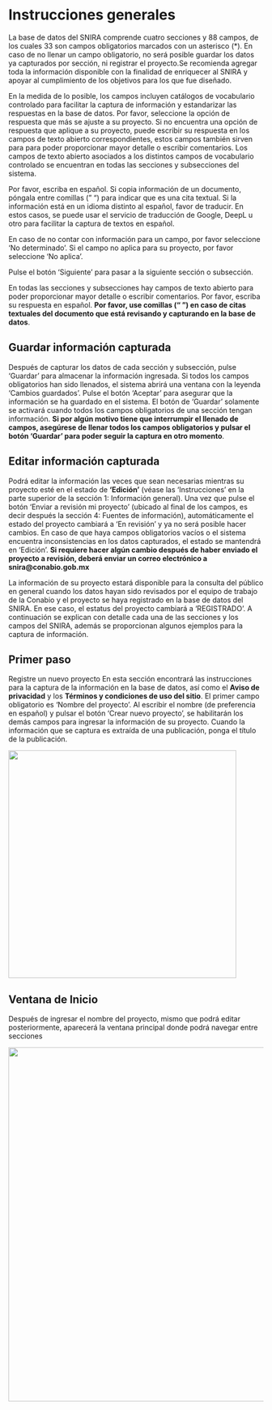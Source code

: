 # Instrucciones generales

La base de datos del SNIRA comprende cuatro secciones y 88 campos, de los cuales 33 son campos obligatorios marcados con un asterisco (*). En caso de no llenar un campo obligatorio, no será posible guardar los datos ya capturados por sección, ni registrar el proyecto.Se recomienda agregar toda la información disponible con la finalidad de enriquecer al SNIRA y apoyar al cumplimiento de los objetivos para los que fue diseñado. 

En la medida de lo posible, los campos incluyen catálogos de vocabulario controlado para facilitar la captura de información y estandarizar las respuestas en la base de datos. Por favor, seleccione la opción de respuesta que más se ajuste a su proyecto.
Si no encuentra una opción de respuesta que aplique a su proyecto, puede escribir su respuesta en los campos de texto abierto correspondientes, estos campos también sirven para para poder proporcionar mayor detalle o escribir comentarios. Los campos de texto abierto asociados a los distintos campos de vocabulario controlado se encuentran en todas las secciones y subsecciones del sistema.

Por favor, escriba en español. Si copia información de un documento, póngala entre comillas (" ") para indicar que es una cita textual. Si la información está en un idioma distinto al español, favor de traducir. En estos casos, se puede usar el servicio de traducción de Google, DeepL u otro para facilitar la captura de textos en español.

En caso de no contar con información para un campo, por favor seleccione ‘No determinado’. Si el campo no aplica para su proyecto, por favor seleccione ‘No aplica’.

Pulse el botón ‘Siguiente’ para pasar a la siguiente sección o subsección. 

En todas las secciones y subsecciones hay campos de texto abierto para poder proporcionar mayor detalle o escribir comentarios. Por favor, escriba su respuesta en español. **Por favor, use comillas (“ ”) en caso de citas textuales del documento que está revisando y capturando en la base de datos**.

## Guardar información capturada
Después de capturar los datos de cada sección y subsección, pulse ‘Guardar’ para almacenar la información ingresada. Si todos los campos obligatorios han sido llenados, el sistema abrirá una ventana con la leyenda 'Cambios guardados'. Pulse el botón ‘Aceptar’ para asegurar que la información se ha guardado en el sistema. El botón de ‘Guardar’ solamente se activará cuando todos los campos obligatorios de una sección tengan información. **Si por algún motivo tiene que interrumpir el llenado de campos, asegúrese de llenar todos los campos obligatorios y pulsar el botón ‘Guardar’ para poder seguir la captura en otro momento**.

## Editar información capturada
Podrá editar la información las veces que sean necesarias mientras su proyecto esté en el estado de  **‘Edición’** (véase las ‘Instrucciones’ en la parte superior de la sección 1: Información general). Una vez que pulse el botón ‘Enviar a revisión mi proyecto’ (ubicado al final de los campos, es decir después la sección 4: Fuentes de información), automáticamente el estado del proyecto cambiará a ‘En revisión’ y ya no será posible hacer cambios. En caso de  que haya campos obligatorios vacíos o el sistema encuentra inconsistencias en los datos capturados, el estado se mantendrá en ‘Edición’. **Si requiere hacer algún cambio después de haber enviado el proyecto a revisión, deberá enviar un correo electrónico a snira@conabio.gob.mx**


La información de su proyecto estará disponible para la consulta del público en general cuando los datos hayan sido revisados por el  equipo de trabajo de la Conabio y el proyecto se haya registrado en la base de datos del SNIRA. En ese caso, el estatus del proyecto cambiará a ‘REGISTRADO’.
A continuación se explican con detalle cada una de las secciones y los campos del SNIRA, además se proporcionan algunos ejemplos para la captura de información. 

## Primer paso
Registre un nuevo proyecto
En esta sección encontrará las instrucciones para la captura de la información en la base de datos, así como el **Aviso de privacidad** y los **Términos y condiciones de uso del sitio**.
El primer campo obligatorio es ‘Nombre del proyecto’. Al escribir el nombre (de preferencia en español) y pulsar el botón ‘Crear nuevo proyecto’, se habilitarán los demás campos para ingresar la información de su proyecto. Cuando la información que se captura es extraída de una publicación, ponga el título de la publicación.

![](C:/Users/angmartinez/Desktop/PruebasManualSNIRA/PruebasManualSNIRA/images/NuevoProyecto.png){width="450"}

## Ventana de Inicio

Después de ingresar el nombre del proyecto, mismo que podrá editar posteriormente, aparecerá la ventana principal donde podrá navegar entre secciones

![](C:/Users/angmartinez/Desktop/PruebasManualSNIRA/PruebasManualSNIRA/images/01_Inicio.png){width="700"}
